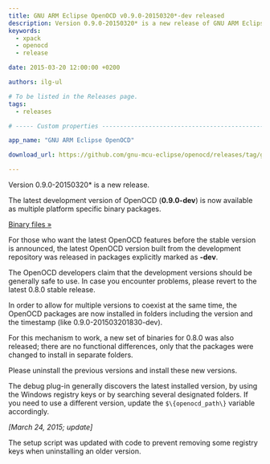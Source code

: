 ```yaml
---
title: GNU ARM Eclipse OpenOCD v0.9.0-20150320*-dev released
description: Version 0.9.0-20150320* is a new release of GNU ARM Eclipse OpenOCD.
keywords:
  - xpack
  - openocd
  - release

date: 2015-03-20 12:00:00 +0200

authors: ilg-ul

# To be listed in the Releases page.
tags:
  - releases

# ----- Custom properties -----------------------------------------------------

app_name: "GNU ARM Eclipse OpenOCD"

download_url: https://github.com/gnu-mcu-eclipse/openocd/releases/tag/gae-0.9.0-20150320/

---
```


<head><title>{frontMatter.title}</title></head>

Version 0.9.0-20150320* is a new release.

<!-- truncate -->

The latest development version of OpenOCD (**0.9.0-dev**) is now available as multiple platform specific binary packages.

<!-- truncate -->

<p><a href={frontMatter.download_url}>Binary files »</a></p>

For those who want the latest OpenOCD features before the stable version is announced, the latest OpenOCD version built from the development repository was released in packages explicitly marked as **-dev**.

The OpenOCD developers claim that the development versions should be generally safe to use. In case you encounter problems, please revert to the latest 0.8.0 stable release.

In order to allow for multiple versions to coexist at the same time, the OpenOCD packages are now installed in folders including the version and the timestamp (like 0.9.0-201503201830-dev).

For this mechanism to work, a new set of binaries for 0.8.0 was also released; there are no functional differences, only that the packages were changed to install in separate folders.

Please uninstall the previous versions and install these new versions.

The debug plug-in generally discovers the latest installed version, by using the Windows registry keys or by searching several designated folders. If you need to use a different version, update the `$\{openocd_path\}` variable accordingly.

_[March 24, 2015; update]_

The setup script was updated with code to prevent removing some registry keys when uninstalling an older version.
